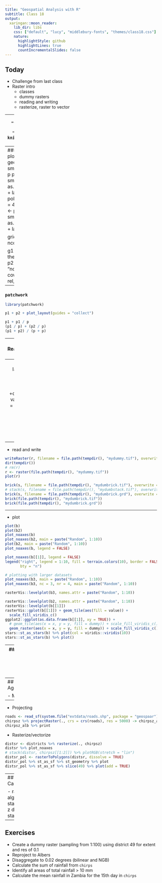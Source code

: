```yaml
---
title: "Geospatial Analysis with R"
subtitle: Class 18
output:
  xaringan::moon_reader:
    lib_dir: libs
    css: ["default", "lucy", "middlebury-fonts", "themes/class18.css"]
    nature:
      highlightStyle: github
      highlightLines: true
      countIncrementalSlides: false
---
```


## Today

- Challenge from last class
- Raster intro
  - classes
  - dummy rasters
  - reading and writing
  - rasterize, raster to vector


---
```r
dem1 <- "figures/zam_dem_raster.png"
dem2 <- "figures/zam_dem_stars.png"
knitr::include_graphics(c(dem1, dem2))
```


---
### A quick demo of multi-panel plots
```r
p <- ggplot(districts) + geom_sf() + 
  geom_sf(data = smallest_centroid, color = "red")
p
p1 <- p + geom_sf(data = small_pol, aes(color = as.factor(ID)),
                  fill = "transparent") + labs(color = "ID")
small_pol2 <- pol %>% st_sfc() %>% st_sf(crs = 4326) %>% mutate(ID = 1)
p2 <- p + geom_sf(data = small_pol2, aes(color = as.factor(ID)),  
                  fill = "transparent") + labs(color = "ID")

gridExtra::grid.arrange(p1, p2, ncol = 2)

g1 <- cowplot::plot_grid(p1 + theme(legend.position = "none"), 
                         p2 + theme(legend.position = "none"))
cowplot::plot_grid(g1, cowplot::get_legend(p1), rel_widths = c(2, 0.3))
```

---
### `patchwork`
```r
library(patchwork)

p1 + p2 + plot_layout(guides = "collect")

p1 + p1 / p
(p1 / p) + (p2 / p)
(p1 + p2) / (p + p)

```


---
## Reading/Writing/Manipulating rasters

- create
```r
r <- raster(extent(30, 31, -14, -13), res = 0.1, crs = 4326)
values(r) <- sample(1:10, size = ncell(r), replace = TRUE)

par(mar = c(0, 0, 0, 0))
plot(districts %>% st_geometry)
plot(r, add = TRUE)

plot(r)

s <- stack(r, log10(r))
names(s) <- c("dummy", "log10dummy")
plot(s)

b <- brick(s)
brick(list(r, log10(r)))
plot(b)

b2 <- lapply(1:10, function(x) {
  r <- raster(extent(30, 31, -14, -13), res = 0.1, 
              crs = "+proj=longlat +datum=WGS84")
  set.seed(x)
  values(r) <- sample(1:10, size = ncell(r), replace = TRUE)
  r
}) %>% stack %>% brick
plot(b2)
```

---
### A large brick
```r
b3 <- lapply(1:10, function(x) {
  r <- raster(extent(30, 31, -14, -13), res = 0.001, 
              crs = "+proj=longlat +datum=WGS84")
  set.seed(x)
  values(r) <- sample(1:10, size = ncell(r), replace = TRUE)
  r
}) %>% stack %>% brick
plot(b3)
plot(b3[[1]])
plot(b3[[10]])
plot(b3[[c(1, 10)]])

```

---

- read and write

```r
writeRaster(r, filename = file.path(tempdir(), "mydummy.tif"), overwrite = TRUE)
dir(tempdir())
# rm(r)
r <- raster(file.path(tempdir(), "mydummy.tif"))
plot(r)

brick(s, filename = file.path(tempdir(), "mydumbrick.tif"), overwrite = TRUE)
# stack(s, filename = file.path(tempdir(), "mydumbstack.tif"), overwrite = TRUE)
brick(s, filename = file.path(tempdir(), "mydumbrick.grd"), overwrite = TRUE)
brick(file.path(tempdir(), "mydumbrick.tif"))
brick(file.path(tempdir(), "mydumbrick.grd"))
```

---

- plot
```r
plot(b)
plot(b2)
plot_noaxes(b)
plot_noaxes(b2, main = paste("Random", 1:10))
plot(b2, main = paste("Random", 1:10))
plot_noaxes(b, legend = FALSE)

plot_noaxes(b[[1]], legend = FALSE)
legend("right", legend = 1:10, fill = terrain.colors(10), border = FALSE, 
       bty = "n")

# plotting with larger datasets
plot_noaxes(b3, main = paste("Random", 1:10))
plot_noaxes(b3, nc = 3, nr = 4, main = paste("Random", 1:10))

rasterVis::levelplot(b3, names.attr = paste("Random", 1:10))

rasterVis::levelplot(b2, names.attr = paste("Random", 1:10))
rasterVis::levelplot(b[[1]])
rasterVis::gplot(b[[1]]) + geom_tile(aes(fill = value)) + 
  scale_fill_viridis_c()
ggplot2::ggplot(as.data.frame(b[[1]], xy = TRUE)) + 
  # geom_tile(aes(x = x, y = y, fill = dummy)) + scale_fill_viridis_c()  
  geom_raster(aes(x = x, y = y, fill = dummy)) + scale_fill_viridis_c()
stars::st_as_stars(b) %>% plot(col = viridis::viridis(10))
stars::st_as_stars(b) %>% plot()
```

---
## Raster to other types
```r
plot(b)
b[1:10]
b[1:ncell(b)]
as.matrix(b)
as.data.frame(b) %>% as_tibble()
```


---
## Pre-processing
- Aggregating/disaggregating
```r
aggregate(b, fact = 2) %>% plot
# aggregate(b, fun = min, fact = 2) %>% plot
# aggregate(b, fun = sd, fact = 2) %>% plot
plot(b)
disaggregate(b, fact = 2) %>% plot
disaggregate(b, fact = 2, bilinear = TRUE) %>% plot
```

- Masking
```r
library(geospaar)
data(chirps)
plot_noaxes(chirps[[1]])
chirpsz <- mask(chirps, districts)
plot_noaxes(chirpsz[[1]])
plot(st_geometry(districts), add = TRUE)
# rasterVis::levelplot(chirpsz[[1:5]])
plot_noaxes(chirpsz, nr = 3, nc = 4, maxnl = 12, mar = c(0, 0, 0, 0), 
            legend = FALSE, zlim = c(0, 50))
plot(chirpsz, nr = 3, nc = 4, maxnl = 12, mar = c(0, 0, 0, 0), 
     legend = FALSE, zlim = c(0, 50))
```

---

- Projecting
```r
roads <- read_sf(system.file("extdata/roads.shp", package = "geospaar"))
chirpsz %>% projectRaster(., crs = crs(roads), res = 5000) -> chirpsz_alb
chirpsz_alb %>% print
```

- Rasterize/vectorize
```r
distsr <- districts %>% rasterize(., chirpsz)
distsr %>% plot_noaxes
# stack(distsr, chirpsz[[1:2]]) %>% plotRGB(stretch = "lin")
distsr_pol <- rasterToPolygons(distsr, dissolve = TRUE)
distsr_pol %>% st_as_sf %>% st_geometry %>% plot
distsr_pol %>% st_as_sf %>% slice(49) %>% plot(add = TRUE)
```

---
## Calculations

- raster algebra
- statistics
- z dimension stats

---
## Exercises

- Create a dummy raster (sampling from 1:100) using district 49 for extent and res of 0.1
- Reproject to Albers
- Disaggregate to 0.02 degrees (bilinear and NGB)
- Calculate the sum of rainfall from `chirps`
- Identify all areas of total rainfall > 10 mm
- Calculate the mean rainfall in Zambia for the 15th day in `chirps`



